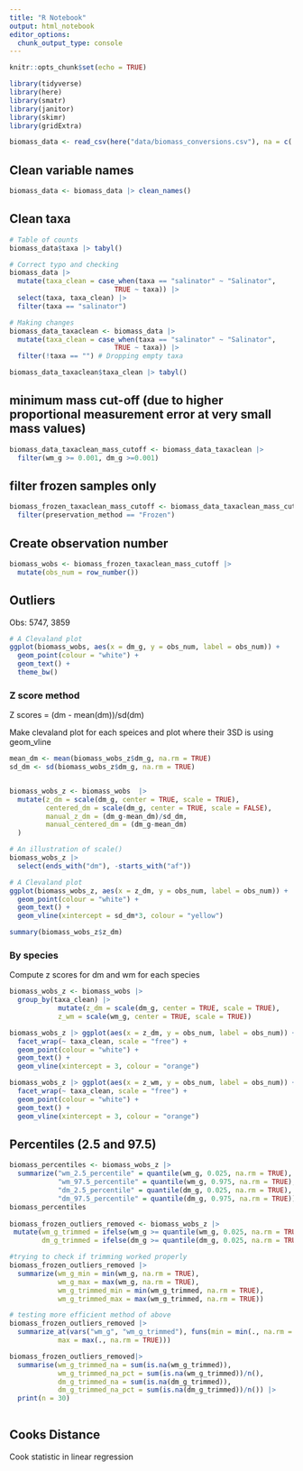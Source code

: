 ```yaml
---
title: "R Notebook"
output: html_notebook
editor_options: 
  chunk_output_type: console
---
```


```r
knitr::opts_chunk$set(echo = TRUE)

library(tidyverse)
library(here)
library(smatr)
library(janitor)
library(skimr)
library(gridExtra)
```


```r
biomass_data <- read_csv(here("data/biomass_conversions.csv"), na = c('#DIV/0!', 'NA'))
```

## Clean variable names

```r
biomass_data <- biomass_data |> clean_names() 
``` 

## Clean taxa

```r
# Table of counts
biomass_data$taxa |> tabyl()

# Correct typo and checking
biomass_data |> 
  mutate(taxa_clean = case_when(taxa == "salinator" ~ "Salinator",
                          TRUE ~ taxa)) |> 
  select(taxa, taxa_clean) |> 
  filter(taxa == "salinator")

# Making changes
biomass_data_taxaclean <- biomass_data |> 
  mutate(taxa_clean = case_when(taxa == "salinator" ~ "Salinator",
                          TRUE ~ taxa)) |> 
  filter(!taxa == "") # Dropping empty taxa

biomass_data_taxaclean$taxa_clean |> tabyl()
``` 

## minimum mass cut-off (due to higher proportional measurement error at very small mass values)

```r
biomass_data_taxaclean_mass_cutoff <- biomass_data_taxaclean |>
  filter(wm_g >= 0.001, dm_g >=0.001) 
```

## filter frozen samples only

```r
biomass_frozen_taxaclean_mass_cutoff <- biomass_data_taxaclean_mass_cutoff |>
  filter(preservation_method == "Frozen")
```

## Create observation number

```r
biomass_wobs <- biomass_frozen_taxaclean_mass_cutoff |> 
  mutate(obs_num = row_number())
```

## Outliers

Obs: 5747, 3859

```r
# A Clevaland plot
ggplot(biomass_wobs, aes(x = dm_g, y = obs_num, label = obs_num)) +
  geom_point(colour = "white") +
  geom_text() + 
  theme_bw()         
```


### Z score method

Z scores = (dm - mean(dm))/sd(dm)

Make clevaland plot for each speices and plot where their 3SD is using geom_vline
```r
mean_dm <- mean(biomass_wobs_z$dm_g, na.rm = TRUE)
sd_dm <- sd(biomass_wobs_z$dm_g, na.rm = TRUE)


biomass_wobs_z <- biomass_wobs  |> 
  mutate(z_dm = scale(dm_g, center = TRUE, scale = TRUE),
         centered_dm = scale(dm_g, center = TRUE, scale = FALSE),
         manual_z_dm = (dm_g-mean_dm)/sd_dm,
         manual_centered_dm = (dm_g-mean_dm)
  )

# An illustration of scale()
biomass_wobs_z |> 
  select(ends_with("dm"), -starts_with("af"))

# A Clevaland plot
ggplot(biomass_wobs_z, aes(x = z_dm, y = obs_num, label = obs_num)) +
  geom_point(colour = "white") +
  geom_text() + 
  geom_vline(xintercept = sd_dm*3, colour = "yellow") 

summary(biomass_wobs_z$z_dm)
```

### By species

Compute z scores for dm and wm for each species 
```r

biomass_wobs_z <- biomass_wobs |>  
  group_by(taxa_clean) |> 
            mutate(z_dm = scale(dm_g, center = TRUE, scale = TRUE),
            z_wm = scale(wm_g, center = TRUE, scale = TRUE))

biomass_wobs_z |> ggplot(aes(x = z_dm, y = obs_num, label = obs_num)) +
  facet_wrap(~ taxa_clean, scale = "free") +
  geom_point(colour = "white") +
  geom_text() + 
  geom_vline(xintercept = 3, colour = "orange")

biomass_wobs_z |> ggplot(aes(x = z_wm, y = obs_num, label = obs_num)) +
  facet_wrap(~ taxa_clean, scale = "free") +
  geom_point(colour = "white") +
  geom_text() + 
  geom_vline(xintercept = 3, colour = "orange")
```

## Percentiles (2.5 and 97.5)
```r

biomass_percentiles <- biomass_wobs_z |>  
  summarize("wm_2.5_percentile" = quantile(wm_g, 0.025, na.rm = TRUE),
            "wm_97.5_percentile" = quantile(wm_g, 0.975, na.rm = TRUE),
            "dm_2.5_percentile" = quantile(dm_g, 0.025, na.rm = TRUE),
            "dm_97.5_percentile" = quantile(dm_g, 0.975, na.rm = TRUE))
biomass_percentiles
         
biomass_frozen_outliers_removed <- biomass_wobs_z |>
 mutate(wm_g_trimmed = ifelse(wm_g >= quantile(wm_g, 0.025, na.rm = TRUE) & wm_g <= quantile(wm_g, 0.975, na.rm = TRUE), wm_g, NA),
        dm_g_trimmed = ifelse(dm_g >= quantile(dm_g, 0.025, na.rm = TRUE) & dm_g <= quantile(dm_g, 0.975, na.rm = TRUE), dm_g, NA))

#trying to check if trimming worked properly
biomass_frozen_outliers_removed |>
  summarize(wm_g_min = min(wm_g, na.rm = TRUE),
            wm_g_max = max(wm_g, na.rm = TRUE),
            wm_g_trimmed_min = min(wm_g_trimmed, na.rm = TRUE),
            wm_g_trimmed_max = max(wm_g_trimmed, na.rm = TRUE))

# testing more efficient method of above
biomass_frozen_outliers_removed |>
  summarize_at(vars("wm_g", "wm_g_trimmed"), funs(min = min(., na.rm = TRUE),
            max = max(., na.rm = TRUE)))

biomass_frozen_outliers_removed|>
  summarise(wm_g_trimmed_na = sum(is.na(wm_g_trimmed)),
            wm_g_trimmed_na_pct = sum(is.na(wm_g_trimmed))/n(),
            dm_g_trimmed_na = sum(is.na(dm_g_trimmed)),
            dm_g_trimmed_na_pct = sum(is.na(dm_g_trimmed))/n()) |>
  print(n = 30)
               
```

## Cooks Distance

Cook statistic in linear regression

```r

```

